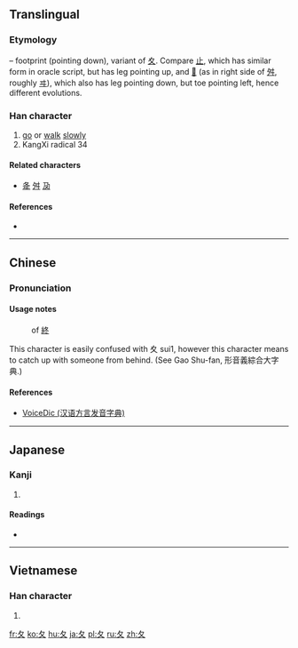 {{also|攵|夊}}
==Translingual==
{{stroke order|type=animate}}

===Etymology===
{{Han etyl}}
{{liushu|p}} – footprint (pointing down), variant of [[夊]]. Compare [[止]], which has similar form in oracle script, but has leg pointing up, and [[𡕒]] (as in right side of [[舛]], roughly [[ヰ]]), which also has leg pointing down, but toe pointing left, hence different evolutions.

===Han character===
{{Han char|rn=34|rad=夂|as=00|sn=3|four=|canj=HE,XHE}}

# [[go]] or [[walk]] [[slowly]]
# KangXi radical 34

====Related characters====
* [[夅]] [[舛]] [[夃]]

====References====
* {{Han ref|kx=0244.170|dkj=05691|dj=0484.220|hdz=20867.150|uh=5902|ud=22786}}

----

==Chinese==
{{zh-forms}}

===Pronunciation===
{{zh-pron
|m=chǔ,zhǐ
|c=gau2,zi1
|h=pfs=chí
|mn=tí
|w=
|mc=y
|oc=
|ma=|ma2=
|cat=v
}}

====Usage notes====
: {{context|archaic|lang=cmn}} of [[終]]
This character is easily confused with 夊 sui1, however this character means to catch up with someone from behind. (See Gao Shu-fan, 形音義綜合大字典.)

====References====
*[http://cn.voicedic.com/ VoiceDic (汉语方言发音字典)]

----

==Japanese==

===Kanji===
{{ja-kanji|grade=9|rs=夂00}}

# {{defn|lang=ja|sort=夂00}}

====Readings====
* {{ja-readings|on=[[ち]] (chi), [[しゅう]] (shū), [[しゅ]] (shu)|kun=[[おくれる]] (okureru)}}

----

==Vietnamese==

===Han character===
{{vi-hantu|[[truy]]|rs=夂00}}

# {{defn|lang=vi|sort=夂00}}

[[Category:CJKV radicals| ]]

[[fr:夂]]
[[ko:夂]]
[[hu:夂]]
[[ja:夂]]
[[pl:夂]]
[[ru:夂]]
[[zh:夂]]